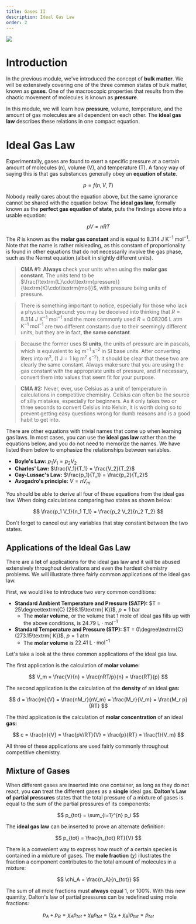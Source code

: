 ```yaml
---
title: Gases II
description: Ideal Gas Law
order: 2
---
```


<img src="https://i.imgur.com/mQentbJ.png"/>

# Introduction

In the previous module, we've introduced the concept of **bulk matter**.
We will be extensively covering one of the three common states of bulk matter, known as **gases**.
One of the macroscopic properties that results from the chaotic movement of molecules is known as **pressure**.

In this module, we will learn how **pressure**, volume, temperature, and the amount of gas molecules are all dependent on each other. The **ideal gas law** describes these relations in one compact equation.


# Ideal Gas Law

Experimentally, gases are found to exert a specific pressure at a certain amount of molecules (n), volume (V), and temperature (T).
A fancy way of saying this is that gas substances generally obey an **equation of state**.

$$
p = f(n, V, T)
$$

Nobody really cares about the equation above, but the same ignorance cannot be shared with the equation below.
The **ideal gas law**, formally known as the **perfect gas equation of state**, puts the findings above into a usable equation:

$$
pV = nRT
$$

The $R$ is known as the **molar gas constant** and is equal to $8.314\textrm{ J K}^{-1}\textrm{ mol}^{-1}$.
Note that the name is rather misleading, as this constant of proportionality is found in other equations that do not necessarily involve the gas phase, such as the Nernst equation (albeit in slightly different units).

> **CMA #1:** **Always** check your units when using the **molar gas constant**.
The units tend to be $\frac{\textrm{L}\cdot\textrm{pressure}}{\textrm{K}\cdot\textrm{mol}}$, with $\textrm{pressure}$ being units of pressure.

> There is something important to notice, especially for those who lack a physics background:
you may be deceived into thinking that $R = 8.314\textrm{ J K}^{-1}\textrm{ mol}^{-1}$ and the more commonly used $R = 0.08206\textrm{ L atm K}^{-1}\textrm{ mol}^{-1}$ are two different constants due to their seemingly different units, but they are in fact, **the same constant**.

> Because the former uses **SI units**, the units of pressure are in pascals, which is equivalent to $\textrm{kg m}^{-1}\textrm{ s}^{-2}$ in SI base units.
After converting liters into $\textrm{m}^3$, ($1\textrm{ J}=1\textrm{ kg m}^2\textrm{ s}^{-2}$), it should be clear that these two are clearly the same constant.
Always make sure that you are using the gas constant with the appropriate units of pressure, and if necessary, convert them into values that seem fit for your purpose.

> **CMA #2:** Never, ever, use Celsius as a unit of temperature in calculations in competitive chemistry.
Celsius can often be the source of silly mistakes, especially for beginners.
As it only takes two or three seconds to convert Celsius into Kelvin, it is worth doing so to prevent getting easy questions wrong for dumb reasons and is a good habit to get into.

There are other equations with trivial names that come up when learning gas laws.
In most cases, you can use the **ideal gas law** rather than the equations below, and you do not need to memorize the names.
We have listed them below to emphasize the relationships between variables.

- **Boyle's Law:** $p_1 V_1 = p_2 V_2$
- **Charles' Law:** $\frac{V_1}{T_1} = \frac{V_2}{T_2}$
- **Gay-Lussac's Law:** $\frac{p_1}{T_1} = \frac{p_2}{T_2}$
- **Avogadro's principle:** $V = n V_m$

You should be able to derive all four of these equations from the ideal gas law.
When doing calculations comparing two states as shown below:

$$
\frac{p_1 V_1}{n_1 T_1} = \frac{p_2 V_2}{n_2 T_2}
$$

Don't forget to cancel out any variables that stay constant between the two states.


## Applications of the Ideal Gas Law

There are a **lot** of applications for the ideal gas law and it will be abused extensively throughout derivations and even the hardest chemistry problems.
We will illustrate three fairly common applications of the ideal gas law.

First, we would like to introduce two very common conditions:

- **Standard Ambient Temperature and Pressure (SATP):** $T = 25\degree\textrm{C} (298.15\textrm{ K})$, $p = 1\textrm{ bar}$
  - The **molar volume**, or the volume that 1 mole of ideal gas fills up with the above conditions, is $24.79\textrm{ L}\cdot\textrm{mol}^{-1}$
- **Standard Temperature and Pressure (STP):** $T = 0\degree\textrm{C} (273.15\textrm{ K})$, $p = 1\textrm{ atm}$
  - The **molar volume** is $22.41\textrm{ L}\cdot\textrm{mol}^{-1}$

Let's take a look at the three common applications of the ideal gas law.

The first application is the calculation of **molar volume:**

$$
V_m = \frac{V}{n} = \frac{nRT/p}{n} = \frac{RT}{p}
$$

The second application is the calculation of the **density** of an ideal **gas:**

$$
d = \frac{m}{V} = \frac{nM_r}{nV_m} = \frac{M_r}{V_m} = \frac{M_r p}{RT}
$$

The third application is the calculation of **molar concentration** of an ideal **gas:**

$$
c = \frac{n}{V} = \frac{pV/RT}{V} = \frac{p}{RT} = \frac{1}{V_m}
$$

All three of these applications are used fairly commonly throughout competitive chemistry.


## Mixture of Gases

When different gases are inserted into one container, as long as they do not react, you **can** treat the different gases as a **single** ideal gas.
**Dalton's Law of partial pressures** states that the total pressure of a mixture of gases is equal to the sum of the partial pressures of its components:

$$
p_{tot} = \sum_{i=1}^{n} p_i
$$

The **ideal gas law** can be inserted to prove an alternate definition:

$$
p_{tot} = \frac{n_{tot} RT}{V}
$$

There is a convenient way to express how much of a certain species is contained in a mixture of gases.
The **mole fraction** $(\chi)$ illustrates the fraction a component contributes to the total amount of molecules in a mixture:

$$
\chi_A = \frac{n_A}{n_{tot}}
$$

The sum of all mole fractions must **always** equal 1, or 100%.
With this new quantity, Dalton's law of partial pressures can be redefined using mole fractions:

$$
p_A + p_B = \chi_A p_{tot} + \chi_B p_{tot} = (\chi_A + \chi_B) p_{tot} = p_{tot}
$$
